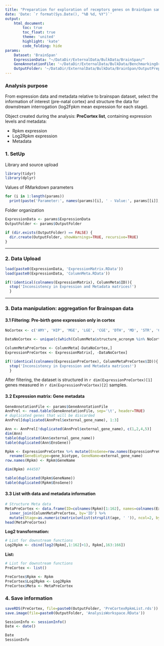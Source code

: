 ```yaml
---
title: "Preparation for exploration of receptors genes on BrainSpan samples"
date: 'Date: `r format(Sys.Date(), "%B %d, %Y")`'
output:
    html_document:
        toc: true
        toc_float: true
        theme: 'united'
        highlight: 'kate'
        code_folding: hide
params: 
    Dataset: 'BrainSpan'
    ExpressionData: "~/DataDir/ExternalData/BulkData/BrainSpan/"
    GeneAnnotationFile: '~/DataDir/ExternalData/BulkData/BenchmarkingOrganoids/AnnotationDF.txt'
    OutputFolder: '~/DataDir/ExternalData/BulkData/BrainSpan/OutputPreparation/'
---
```


### Analysis purpose

From expression data and metadata relative to brainspan dataset, select the information of interest (pre-natal cortex) and structure the data for downstream interrogation (log2Fpkm mean expression for each stage). 


Object created during the analysis: __PreCortex list__, containing expression levels and metadata:
 
 * Rpkm expression
 * Log2Rpkm expression
 * Metadata
 
### 1. SetUp

Library and source upload
```r
library(tidyr)
library(dplyr)
```

Values of RMarkdown parameters
```r
for (i in 1:length(params))
  print(paste('Parameter:', names(params)[i], ' - Value:', params[[i]], '- Class:', class(params[[i]])))
```

Folder organization
```r
ExpressionData <- params$ExpressionData 
OutputFolder <- params$OutputFolder

if (dir.exists(OutputFolder) == FALSE) {
  dir.create(OutputFolder, showWarnings=TRUE, recursive=TRUE)
}
```

****

### 2. Data Upload

```r
load(paste0(ExpressionData, 'ExpressionMatrix.RData'))
load(paste0(ExpressionData, 'ColumnMeta.RData'))

if(!identical(colnames(ExpressionMatrix), ColumnMeta$ID)){
  stop('Inconsistency in Expression and Metadata matrices!')
  }
```


****


### 3. Data manipulation: aggregation for Brainspan data


#### 3.1 Filtering: Pre-birth gene expression only in cortex

```r
NoCortex <- c('AMY', 'HIP', 'MGE', 'LGE', 'CGE', 'DTH', 'MD', 'STR', 'CBC', 'CB', 'URL')

DataNoCortex <- unique(c(which(ColumnMeta$structure_acronym %in% NoCortex), which(ColumnMeta$Birth != 'Pre')))

ColumnMetaPreCortex <- ColumnMeta[-DataNoCortex,] 
ExpressionPreCortex <- ExpressionMatrix[, -DataNoCortex]

if(!identical(colnames(ExpressionPreCortex), ColumnMetaPreCortex$ID)){
  stop('Inconsistency in Expression and Metadata matrices!')
  }
```

After filtering, the dataset is structured in `r dim(ExpressionPreCortex)[1]` genes measured in `r dim(ExpressionPreCortex)[2]` samples. 


#### 3.2 Expression matrix: Gene metadata

```r
GeneAnnotationFile <- params$GeneAnnotationFile
AnnPrel <- read.table(GeneAnnotationFile, sep='\t', header=TRUE)
# duplicated genes that will be discarded
AnnPrel[duplicated(AnnPrel$external_gene_name), 1:3]

Ann <- AnnPrel[!duplicated(AnnPrel$external_gene_name), c(1,2,4,5)]
dim(Ann)
table(duplicated(Ann$external_gene_name))
table(duplicated(Ann$EnsGene))
```


```r
Rpkm <- ExpressionPreCortex %>% mutate(EnsGene=row.names(ExpressionPreCortex)) %>% inner_join(Ann, by='EnsGene') %>% 
  rename(GeneBiotype=gene_biotype, GeneName=external_gene_name)
row.names(Rpkm) <- Rpkm$GeneName

dim(Rpkm) #44507

table(duplicated(Rpkm$GeneName))
table(duplicated(Rpkm$EnsGene))
```


#### 3.3 List with data and metadata information

```r
# Structure Meta data
MetaPreCortex <- data.frame(ID=colnames(Rpkm)[1:162], names=colnames(ExpressionPreCortex)[1:162]) %>%
  inner_join(ColumnMetaPreCortex, by='ID') %>%
  mutate(Stage=as.numeric(matrix(unlist(strsplit(age, ' ')), ncol=2, byrow=TRUE)[,1]))
head(MetaPreCortex)
```


__Log2 transformation:__
```r
# List for downstream functions
Log2Rpkm <- cbind(log2(Rpkm[,1:162]+1), Rpkm[,163:166])
```

__List:__
```r
# List for downstream functions
PreCortex <- list()

PreCortex$Rpkm <- Rpkm
PreCortex$Log2Rpkm <- Log2Rpkm
PreCortex$Meta <- MetaPreCortex
```


### 4. Save information 

```r
saveRDS(PreCortex, file=paste0(OutputFolder, 'PreCortexRpkmList.rds'))
save.image(file=paste0(OutputFolder, 'AnalysisWorkspace.RData'))
```

```r
SessionInfo <- sessionInfo()
Date <- date()
```

```r
Date
SessionInfo
```


